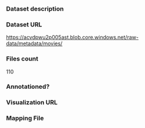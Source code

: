 ### Dataset description

### Dataset URL

https://acvdpwu2p005ast.blob.core.windows.net/raw-data/metadata/movies/

### Files count

110

### Annotationed?

### Visualization URL

### Mapping File